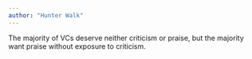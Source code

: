 ```yaml
---
author: "Hunter Walk"
---
```


The majority of VCs deserve neither criticism or praise, but the majority want praise without exposure to criticism.


